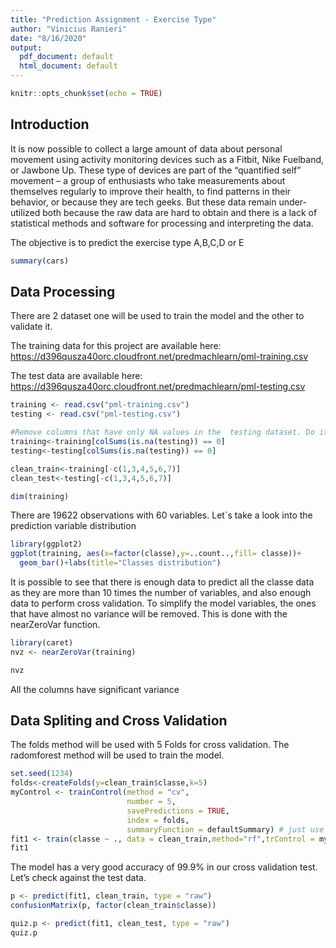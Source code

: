 ```yaml
---
title: "Prediction Assignment - Exercise Type"
author: "Vinicius Ranieri"
date: "8/16/2020"
output:
  pdf_document: default
  html_document: default
---
```


```r
knitr::opts_chunk$set(echo = TRUE)
```

## Introduction


It is now possible to collect a large amount of data about personal movement using activity monitoring devices such as a Fitbit, Nike Fuelband, or Jawbone Up. These type of devices are part of the "quantified self" movement -- a group of enthusiasts who take measurements about themselves regularly to improve their health, to find patterns in their behavior, or because they are tech geeks. But these data remain under-utilized both because the raw data are hard to obtain and there is a lack of statistical methods and software for processing and interpreting the data.

The objective is to predict the exercise type A,B,C,D or E
```r
summary(cars)
```

## Data Processing

There are 2 dataset one will be used to train the model and the other to validate it.

The training data for this project are available here:
[https://d396qusza40orc.cloudfront.net/predmachlearn/pml-training.csv](https://d396qusza40orc.cloudfront.net/predmachlearn/pml-training.csv)

The test data are available here:
[https://d396qusza40orc.cloudfront.net/predmachlearn/pml-testing.csv](https://d396qusza40orc.cloudfront.net/predmachlearn/pml-training.csv)

```r
training <- read.csv("pml-training.csv")
testing <- read.csv("pml-testing.csv")

#Remove columns that have only NA values in the  testing dataset. Do it for both test and training datasets
training<-training[colSums(is.na(testing)) == 0]
testing<-testing[colSums(is.na(testing)) == 0]

clean_train<-training[-c(1,3,4,5,6,7)]
clean_test<-testing[-c(1,3,4,5,6,7)]

dim(training)
```
There are 19622 observations with 60 variables. Let´s take a look into the prediction  variable distribution
```r
library(ggplot2)
ggplot(training, aes(x=factor(classe),y=..count..,fill= classe))+
  geom_bar()+labs(title="Classes distribution") 

```
It is possible to see that there is enough data to predict all the classe data as they are more than 10 times the number of variables, and also enough data to perform cross validation.
To simplify the model variables, the ones that have almost no variance will be removed. This is done with the nearZeroVar function. 

```r
library(caret)
nvz <- nearZeroVar(training)

nvz
```
All the columns have significant variance

## Data Spliting and Cross Validation

The folds method will be used with 5 Folds for cross validation. The radomforest method will be used to train the model.
```r
set.seed(1234)
folds<-createFolds(y=clean_train$classe,k=5)
myControl <- trainControl(method = "cv",
                          number = 5,
                          savePredictions = TRUE,
                          index = folds,
                          summaryFunction = defaultSummary) # just use accuracy to determine best model
fit1 <- train(classe ~ ., data = clean_train,method="rf",trControl = myControl)
fit1
```
The model has a very good accuracy of 99.9% in our cross validation test. Let's check against the test data.



```r
p <- predict(fit1, clean_train, type = "raw")
confusionMatrix(p, factor(clean_train$classe))
```
```r
quiz.p <- predict(fit1, clean_test, type = "raw")
quiz.p
```
